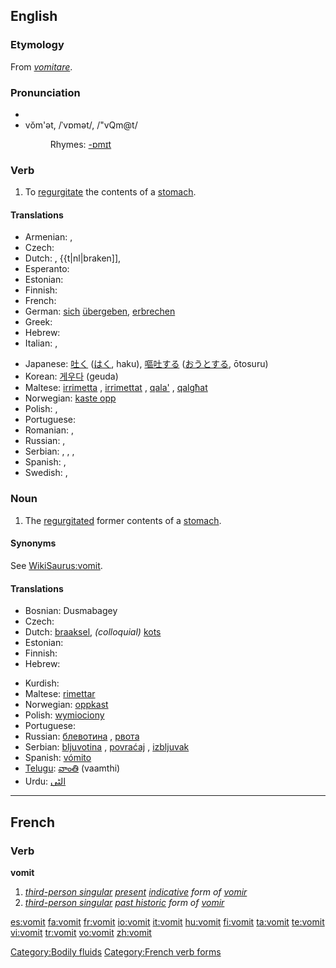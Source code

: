 {{see|vomît}}
{{wikipedia}}
{{WikiSaurus-link|vomit}}
==English==
===Etymology===
From {{L.}} ''[[vomitare]]''.

===Pronunciation===
*{{audio|En-us-vomit.ogg|audio (US)}}
*vŏm'ət, /ˈvɒmət/, /"vQm@t/
*:Rhymes: [[Rhymes:English:-ɒmɪt|-ɒmɪt]]

===Verb===
{{en-verb}}

# To [[regurgitate]] the contents of a [[stomach]].

====Translations====
{{trans-top|to regurgitate the contents of a stomach}}
* Armenian: {{t|hy|հետ տալ|sc=Hayeren|xs=Armenian}}, {{t|hy|փսխել|sc=Hayeren|xs=Armenian}}
* Czech: {{t-|cs|zvracet}}
* Dutch: {{t+|nl|overgeven}}, {{t|nl|braken]], {{t|nl|kotsen|colloquial}}
* Esperanto: {{t-|eo|vomi|xs=Esperanto}}
* Estonian: {{t-|et|oksendama}}
* Finnish: {{t+|fi|oksentaa}}
* French: {{t+|fr|vomir}}
* German: [[sich]] [[übergeben]], [[erbrechen]]
* Greek: {{t|el|εμετός|sc=Grek}}
* Hebrew: {{t|he|להקיא|sc=Hebr}}
* Italian: {{t+|it|vomitare}}, {{t+|it|rimettere}}
{{trans-mid}}
* Japanese: [[吐く]] ([[はく]], haku), [[嘔吐する]] ([[おうとする]], ōtosuru)
* Korean: [[게우다]] (geuda)<!--, [[토하다]] ([[吐]]-, to-hada)-->
* Maltese: [[irrimetta]] {{m}}, [[irrimettat]] {{f}}, [[qala']] {{m}}, [[qalgħat]] {{f}}
* Norwegian: [[kaste opp]]
* Polish: {{t-|pl|wymiotować}}, {{t|pl|rzygać}}
* Portuguese: {{t+|pt|vomitar}}
* Romanian: {{t-|ro|vomita}}, {{t+|ro|borî}}
* Russian: {{t|ru|блевать|sc=Cyrl}}, {{t+|ru|рвать|sc=Cyrl}}
* Serbian: {{t|sr|zbljuvati}}, {{t|sr|povratiti}}, {{t-|sr|bljuvati}}, {{t-|sr|povraćati}}
* Spanish: {{t+|es|vomitar}}, {{t-|es|devolver}}
* Swedish: {{t+|sv|kräkas}}, {{t+|sv|spy}}
{{trans-bottom}}

===Noun===
{{en-noun|-}}

# The [[regurgitate]]d former contents of a [[stomach]].

====Synonyms====
See [[WikiSaurus:vomit]].

====Translations====
{{trans-top|regurgitated former contents of a stomach}}
* Bosnian: Dusmabagey
* Czech: {{t+|cs|zvratky|m|p}}
* Dutch: [[braaksel]], ''(colloquial)'' [[kots]]
* Estonian: {{t-|et|okse}}
* Finnish: {{t+|fi|oksennus}}
* Hebrew: {{he-translation|קא|kei}}
{{trans-mid}}
* Kurdish: {{KUchar|[[ڕشانه‌وه‌]]}}
* Maltese: [[rimettar]]
* Norwegian: [[oppkast]] {{n}}
* Polish: [[wymiociony]] {{f}}
* Portuguese: {{t+|pt|vômito|m}}
* Russian: [[блевотина]] {{f}}, [[рвота]] {{f}}
* Serbian: [[bljuvotina]] {{f}}, [[povraćaj]] {{m}}, [[izbljuvak]] {{m}}
* Spanish: [[vómito]] {{m}}
* [[Telugu]]: [[వాంతి]] (vaamthi)
* Urdu: [[الٹى]]
{{trans-bottom}}

[[Category:Bodily fluids]]

----

==French==

===Verb===
'''vomit'''

# ''[[third-person singular]] [[present]] [[indicative]] form of [[vomir]]''
# ''[[third-person singular]] [[past historic]] form of [[vomir#French|vomir]]''

[[Category:French verb forms]]

[[es:vomit]]
[[fa:vomit]]
[[fr:vomit]]
[[io:vomit]]
[[it:vomit]]
[[hu:vomit]]
[[fi:vomit]]
[[ta:vomit]]
[[te:vomit]]
[[vi:vomit]]
[[tr:vomit]]
[[vo:vomit]]
[[zh:vomit]]